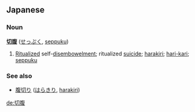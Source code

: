 == Japanese ==
=== Noun ===
'''[[切]][[腹]]''' ([[せっぷく]], [[seppuku]])

# [[Ritualized]] self-[[disembowelment]]; ritualized [[suicide]]; [[harakiri]]; [[hari-kari]]; [[seppuku]]

=== See also ===
* [[腹切り]] ([[はらきり]], [[harakiri]])

[[de:切腹]]